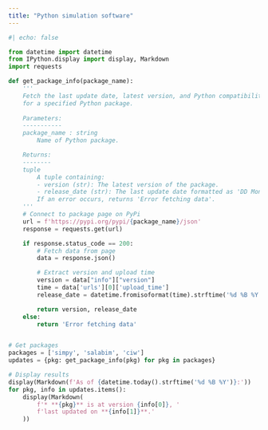 ```yaml
---
title: "Python simulation software"
---
```


```python
#| echo: false

from datetime import datetime
from IPython.display import display, Markdown
import requests

def get_package_info(package_name):
    '''
    Fetch the last update date, latest version, and Python compatibility
    for a specified Python package.
    
    Parameters:
    -----------
    package_name : string
        Name of Python package.

    Returns:
    --------
    tuple
        A tuple containing:
        - version (str): The latest version of the package.
        - release_date (str): The last update date formatted as 'DD Month YYYY'.
        If an error occurs, returns 'Error fetching data'.
    '''
    # Connect to package page on PyPi
    url = f'https://pypi.org/pypi/{package_name}/json'
    response = requests.get(url)

    if response.status_code == 200:
        # Fetch data from page
        data = response.json()

        # Extract version and upload time
        version = data["info"]["version"]
        time = data['urls'][0]['upload_time']
        release_date = datetime.fromisoformat(time).strftime('%d %B %Y')

        return version, release_date
    else:
        return 'Error fetching data'


# Get packages
packages = ['simpy', 'salabim', 'ciw']
updates = {pkg: get_package_info(pkg) for pkg in packages}

# Display results
display(Markdown(f'As of {datetime.today().strftime('%d %B %Y')}:'))
for pkg, info in updates.items():
    display(Markdown(
        f'* **{pkg}** is at version {info[0]}, '
        f'last updated on **{info[1]}**.'
    ))
```